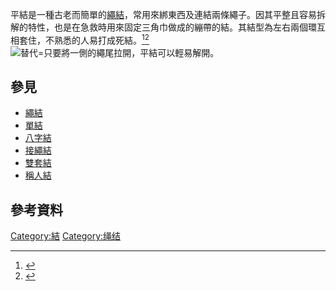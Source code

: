 {{Knot-details
| image=Square_knot.svg
| name=平結
| type=綁扎類
| origin=古代
| strength={{fact|48%}}
| caveat=若其中一繩尾被向外拉扯，則繩結容易潰散。若兩繩粗幼不一，則束縛力不佳。
| uses=把一線的兩端連起，以綑綁物件。
| abok_number= #74, #75, #460, #1204, #1402, #2096, #2573, #2574, #2577, #2580
}}
平結是一種古老而簡單的[[繩結|繩結]]，常用來綁東西及連結兩條繩子。因其平整且容易拆解的特性，也是在急救時用來固定三角巾做成的繃帶的結。其結型為左右兩個環互相套住，不熟悉的人易打成死結。<ref>{{cite book|title = 急救理論與技術|author = 中華民國紅十字會教育訓練規劃小組|publisher = 中華民國紅十字會總會|date = 2011-07 |isbn = 9789868180628}}</ref><ref>{{cite web|title = 平結Reef Knot |url = http://www.sas.org.hk/chi/c_pioneering_level1/Knotting/ReefKnot/c_ReefKnot.html |publisher = 香港童軍技能評審局|accessdate = 2017-05-29|archiveurl = https://web.archive.org/web/20170529151524/http://www.sas.org.hk/chi/c_pioneering_level1/Knotting/ReefKnot/c_ReefKnot.html |archivedate = 2017-05-29}}</ref>
[[File:Capsizereefknot111.jpg|替代=只要將一側的繩尾拉開，平結可以輕易解開。]]

== 參見 ==
* [[繩結|繩結]]
* [[單結|單結]]
* [[八字結|八字結]]
* [[接繩結|接繩結]]
* [[雙套結|雙套結]]
* [[稱人結|稱人結]]
== 參考資料 ==
{{reflist}}

[[Category:結|Category:結]]
[[Category:绳结|Category:绳结]]
{{stub}}